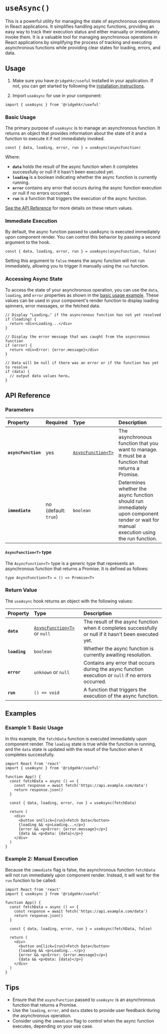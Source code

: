 # `useAsync()`

This is a powerful utility for managing the state of asynchronous operations in React applications. It simplifies handling async functions, providing an easy way to track their execution status and either manually or immediately invoke them. It is a valuable tool for managing asynchronous operations in React applications by simplifying the process of tracking and executing asynchronous functions while providing clear states for loading, errors, and data.

## Usage

1. Make sure you have `@ridgehkr/useful` installed in your application. If not, you can get started by following the [installation instructions](/#getting-started).

2. Import `useAsync` for use in your component:

```tsx
import { useAsync } from '@ridgehkr/useful'
```

### Basic Usage

The primary purpose of `useAsync` is to manage an asynchronous function. It returns an object that provides information about the state of it and a function to execute it if not immediately invoked.

```tsx
const { data, loading, error, run } = useAsync(asyncFunction)
```

Where:

- **`data`** holds the result of the async function when it completes successfully or null if it hasn't been executed yet.
- **`loading`** is a boolean indicating whether the async function is currently running.
- **`error`** contains any error that occurs during the async function execution or null if no errors occurred.
- **`run`** is a function that triggers the execution of the async function.

[See the API Reference](#api-reference) for more details on these return values.

### Immediate Execution

By default, the async function passed to useAsync is executed immediately upon component render. You can control this behavior by passing a second argument to the hook.

```tsx
const { data, loading, error, run } = useAsync(asyncFunction, false)
```

Setting this argument to `false` means the async function will not run immediately, allowing you to trigger it manually using the `run` function.

### Accessing Async State

To access the state of your asynchronous operation, you can use the `data`, `loading`, and `error` properties as shown in the [basic usage example](#basic-usage). These values can be used in your component's render function to display loading spinners, error messages, or the fetched data.

```tsx
// Display "Loading…" if the asyncronous function has not yet resolved
if (loading) {
  return <div>Loading...</div>
}

// Display the error message that was caught from the asyncronous function
if (error) {
  return <div>Error: {error.message}</div>
}

// Data will be null if there was an error or if the function has yet to resolve
if (data) {
  // output data values here…
}
```

## API Reference

### Parameters

| Property            | Required             | Type                                       | Description                                                                                                                             |
| :------------------ | :------------------- | :----------------------------------------- | :-------------------------------------------------------------------------------------------------------------------------------------- |
| **`asyncFunction`** | yes                  | [`AsyncFunction<T>`](#asyncfunctiont-type) | The asynchronous function that you want to manage. It must be a function that returns a Promise.                                        |
| **`immediate`**     | no (default: `true`) | `boolean`                                  | Determines whether the async function should run immediately upon component render or wait for manual execution using the run function. |

#### `AsyncFunction<T>` type

The `AsyncFunction<T>` type is a generic type that represents an asynchronous function that returns a Promise. It is defined as follows:

```tsx
type AsyncFunction<T> = () => Promise<T>
```

### Return Value

The `useAsync` hook returns an object with the following values:

| Property      | Type                                                 | Description                                                                                             |
| :------------ | :--------------------------------------------------- | :------------------------------------------------------------------------------------------------------ |
| **`data`**    | [`AsyncFunction<T>`](#asyncfunctiont-type) or `null` | The result of the async function when it completes successfully or null if it hasn't been executed yet. |
| **`loading`** | `boolean`                                            | Whether the async function is currently awaiting resolution.                                            |
| **`error`**   | `unknown` or `null`                                  | Contains any error that occurs during the async function execution or `null` if no errors occurred.     |
| **`run`**     | `() => void`                                         | A function that triggers the execution of the async function.                                           |

## Examples

### Example 1: Basic Usage

In this example, the `fetchData` function is executed immediately upon component render. The `loading` state is true while the function is running, and the `data` state is updated with the result of the function when it completes successfully.

```tsx filename="App.jsx"
import React from 'react'
import { useAsync } from '@ridgehkr/useful'

function App() {
  const fetchData = async () => {
    const response = await fetch('https://api.example.com/data')
    return response.json()
  }

  const { data, loading, error, run } = useAsync(fetchData)

  return (
    <div>
      <button onClick={run}>Fetch Data</button>
      {loading && <p>Loading...</p>}
      {error && <p>Error: {error.message}</p>}
      {data && <p>Data: {data}</p>}
    </div>
  )
}
```

### Example 2: Manual Execution

Because the `immediate` flag is false, the asynchronous function `fetchData` will not run immediately upon component render. Instead, it will wait for the `run` function to be called:

```tsx filename="App.jsx"
import React from 'react'
import { useAsync } from '@ridgehkr/useful'

function App() {
  const fetchData = async () => {
    const response = await fetch('https://api.example.com/data')
    return response.json()
  }

  const { data, loading, error, run } = useAsync(fetchData, false)

  return (
    <div>
      <button onClick={run}>Fetch Data</button>
      {loading && <p>Loading...</p>}
      {error && <p>Error: {error.message}</p>}
      {data && <p>Data: {data}</p>}
    </div>
  )
}
```

## Tips

- Ensure that the `asyncFunction` passed to `useAsync` is an asynchronous function that returns a Promise.
- Use the `loading`, `error`, and `data` states to provide user feedback during the asynchronous operation.
- Consider using the `immediate` flag to control when the async function executes, depending on your use case.
